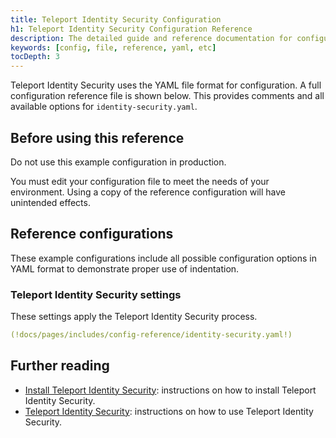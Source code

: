 ```yaml
---
title: Teleport Identity Security Configuration
h1: Teleport Identity Security Configuration Reference
description: The detailed guide and reference documentation for configuring Teleport Identity Security.
keywords: [config, file, reference, yaml, etc]
tocDepth: 3
---
```


Teleport Identity Security uses the YAML file format for configuration. A full configuration
reference file is shown below. This provides comments and all available options
for `identity-security.yaml`.

## Before using this reference

<Admonition type="danger">

Do not use this example configuration in production.

</Admonition>

You must edit your configuration file to meet the needs of your environment.
Using a copy of the reference configuration will have unintended effects.

## Reference configurations

These example configurations include all possible configuration options in YAML
format to demonstrate proper use of indentation.

### Teleport Identity Security settings

These settings apply the Teleport Identity Security process.

```yaml
(!docs/pages/includes/config-reference/identity-security.yaml!)
```

## Further reading

- [Install Teleport Identity Security](../admin-guides/deploy-a-cluster/access-graph/access-graph.mdx): instructions on how to install Teleport Identity Security.
- [Teleport Identity Security](../admin-guides/teleport-policy/teleport-policy.mdx): instructions on how to use Teleport Identity Security.